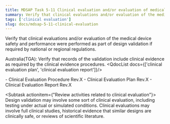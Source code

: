 ```yaml
---
title: MDSAP Task 5-11 Clinical evaluation and/or evaluation of medical device safety and performance
summary: Verify that clinical evaluations and/or evaluation of the medical device safety and performance were performed as part of design validation if required by national or regional regulations.
tags: ['clinical evaluation']
slug: docs/mdsap-5-11-clinical-evaluation
---
```


<RegLang>
Verify that clinical evaluations and/or evaluation of the medical device safety and performance were performed as part of design validation if required by national or regional regulations.

Australia(TGA): Verify that records of the validation include clinical evidence as required by the clinical evidence procedures.
</RegLang>
<QdocList docs={['clinical evaluation plan', 'clinical evaluation report']}/>

<ReportLang>
- Clinical Evaluation Procedure Rev.X
- Clinical Evaluation Plan Rev.X
- Clinical Evaluation Report Rev.X
</ReportLang>

<Subtask actionitem={"Review activities related to clinical evaluation"}>
Design validation may involve some sort of clinical evaluation, including testing under actual or simulated conditions. Clinical evaluations may involve full clinical studies, historical evidence that similar designs are clinically safe, or reviews of scientific literature.
</Subtask>



